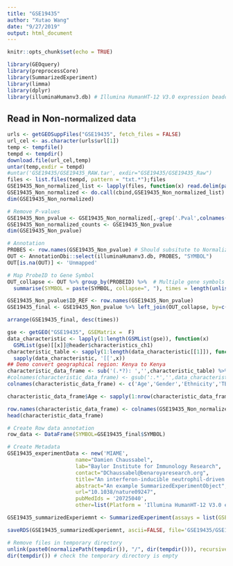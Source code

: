 ```yaml
---
title: "GSE19435"
author: "Xutao Wang"
date: "9/27/2019"
output: html_document
---
```


```r
knitr::opts_chunk$set(echo = TRUE)
```

```r
library(GEOquery)
library(preprocessCore)
library(SummarizedExperiment)
library(limma)
library(dplyr)
library(illuminaHumanv3.db) # Illumina HumanHT-12 V3.0 expression beadchip
```

## Read in Non-normalized data
```r

urls <- getGEOSuppFiles("GSE19435", fetch_files = FALSE)
url_cel <- as.character(urls$url[1])
temp <- tempfile()
tempd <- tempdir()
download.file(url_cel,temp)
untar(temp,exdir = tempd)
#untar('GSE19435/GSE19435_RAW.tar', exdir="GSE19435/GSE19435_Raw")
files <- list.files(tempd, pattern = "txt.*");files
GSE19435_Non_normalized_list <- lapply(files, function(x) read.delim(paste0(tempd,'/',x), row.names=1, header=TRUE, col.names = c(gsub('_.*','',x),paste0(gsub('_.*','',x),'.Pval'))))
GSE19435_Non_normalized <- do.call(cbind,GSE19435_Non_normalized_list)
dim(GSE19435_Non_normalized)
```

```r
# Remove P-values
GSE19435_Non_pvalue <- GSE19435_Non_normalized[,-grep('.Pval',colnames(GSE19435_Non_normalized))]
GSE19435_Non_normalized_counts <- GSE19435_Non_pvalue
dim(GSE19435_Non_pvalue)
```

```r
# Annotation
PROBES <- row.names(GSE19435_Non_pvalue) # Should subsitute to Normalized file???
OUT <- AnnotationDbi::select(illuminaHumanv3.db, PROBES, "SYMBOL")
OUT[is.na(OUT)] <- 'Unmapped'

# Map ProbeID to Gene Symbol 
OUT_collapse <- OUT %>% group_by(PROBEID) %>%  # Multiple gene symbols map to the same ProbeID
  summarise(SYMBOL = paste(SYMBOL, collapse=", "), times = length(unlist(strsplit(SYMBOL, ",")))) 

GSE19435_Non_pvalue$ID_REF <- row.names(GSE19435_Non_pvalue)
GSE19435_final <- GSE19435_Non_pvalue %>% left_join(OUT_collapse, by=c('ID_REF'="PROBEID")) %>% as_tibble()

arrange(GSE19435_final, desc(times))
```
```r
gse <- getGEO("GSE19435", GSEMatrix =  F)
data_characteristic <- lapply(1:length(GSMList(gse)), function(x)  
  GSMList(gse)[[x]]@header$characteristics_ch1)
characteristic_table <- sapply(1:length(data_characteristic[[1]]), function(x) 
  sapply(data_characteristic, '[[',x)) 
## Demo convert geographical region: Kenya to Kenya
characteristic_data_frame <- sub('(.*?): ','',characteristic_table) %>% DataFrame()
#colnames(characteristic_data_frame) <- gsub(':.*','',data_characteristic[[1]])
colnames(characteristic_data_frame) <- c('Age','Gender','Ethnicity','TBStatus','TimePostTreatment','SputumSmearStatus','IsolateSensitivity','BcgVaccinated')

characteristic_data_frame$Age <- sapply(1:nrow(characteristic_data_frame), function(x) gsub('years.*','',characteristic_data_frame$Age[x]))

row.names(characteristic_data_frame) <- colnames(GSE19435_Non_normalized_counts)
head(characteristic_data_frame)
```
```r
# Create Row data annotation
row_data <- DataFrame(SYMBOL=GSE19435_final$SYMBOL)

# Create Metadata
GSE19435_experimentData <- new('MIAME',
                      name="Damien Chaussabel",
                      lab="Baylor Institute for Immunology Research",
                      contact="DChaussabel@benaroyaresearch.org",
                      title="An interferon-inducible neutrophil-driven blood transcriptional signature in human tuberculosis",
                      abstract="An example SummarizedExperimentObject",
                      url="10.1038/nature09247",
                      pubMedIds = '20725040',
                      other=list(Platform = 'Illumina HumanHT-12 V3.0 expression beadchip'))

GSE19435_summarizedExperiemnt <- SummarizedExperiment(assays = list(GSEGSE19435_Non_normalized_counts= as.matrix(GSE19435_Non_normalized_counts)), colData = characteristic_data_frame, rowData = row_data, metadata = list(GSE19435_experimentData)); GSE19435_summarizedExperiemnt

```
```r
saveRDS(GSE19435_summarizedExperiemnt, ascii=FALSE, file='GSE19435/GSE19435_summarizedExperiemnt.RDS')

# Remove files in temporary directory
unlink(paste0(normalizePath(tempdir()), "/", dir(tempdir())), recursive = TRUE)
dir(tempdir()) # check the temporary directory is empty

```


































